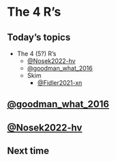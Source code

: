 # The 4 R's  {-}

## Today's topics

- The 4 (5?) R's
    - [@Nosek2022-hv](https://doi.org/10.1146/annurev-psych-020821-114157)
    - [@goodman_what_2016](https://doi.org/10.1126/scitranslmed.aaf5027)
    - Skim
        - [@Fidler2021-xn](https://plato.stanford.edu/archives/sum2021/entries/scientific-reproducibility/)
        
## [@goodman_what_2016](https://doi.org/10.1126/scitranslmed.aaf5027) {-}

## [@Nosek2022-hv](https://doi.org/10.1146/annurev-psych-020821-114157) {-}

## Next time {-}